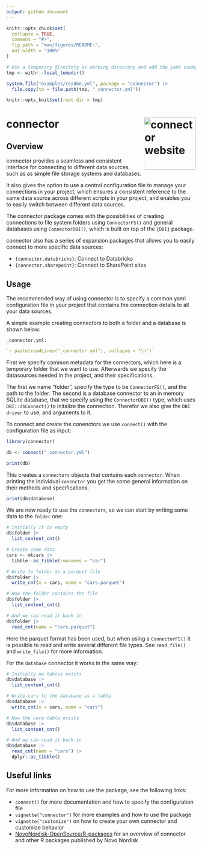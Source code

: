 ```yaml
---
output: github_document
---
```


```r
knitr::opts_chunk$set(
  collapse = TRUE,
  comment = "#>",
  fig.path = "man/figures/README-",
  out.width = "100%"
)

# Use a temporary directory as working directory and add the yaml example
tmp <- withr::local_tempdir()

system.file("examples/readme.yml", package = "connector") |>
  file.copy(to = file.path(tmp, "_connector.yml"))

knitr::opts_knit$set(root.dir = tmp)
```

# connector <a href="https://fantastic-adventure-gqozn9k.pages.github.io/"><img src="man/figures/logo.png" align="right" height="138" alt="connector website" /></a>

## Overview

connector provides a seamless and consistent interface for connecting to different data sources, 
such as as simple file storage systems and databases.

It also gives the option to use a central configuration file to manage your connections in your project,
which ensures a consistent reference to the same data source across different scripts in your project,
and enables you to easily switch between different data sources.

The connector package comes with the possibilities of creating connections to file system folders using `ConnectorFS()` and general databases using `ConnectorDBI()`,
which is built on top of the `{DBI}` package.

connector also has a series of expansion packages that allows you to easily connect to more specific data sources:

* `{connector.databricks}`: Connect to Databricks
* `{connector.sharepoint}`: Connect to SharePoint sites

## Usage

The recommended way of using connector is to specify a common yaml configuration file in your project 
that contains the connection details to all your data sources.

A simple example creating connectors to both a folder and a database is shown below:

`_connector.yml:`
```yaml
`r paste(readLines("_connector.yml"), collapse = "\n")`
```

First we specify common metadata for the connectors, which here is a temporary folder
that we want to use. Afterwards we specify the datasources needed in the project, and their specifications.

The first we name "folder", specify the type to be `ConnectorFS()`, and the path to the folder.
The second is a database connector to an in memory SQLite database, that we specify using the `ConnectorDBI()` type,
which uses `DBI::dbConnect()` to initalize the connection. Therefor we also give the `DBI driver` to use, and arguments to it.

To connect and create the conenctors we use `connect()` with the configuration file as input:

```r
library(connector)

db <- connect("_connector.yml")

print(db)
```

This creates a `connectors` objects that contains each `connector`. When printing the individual `conenctor` you
get the some general information on their methods and specifications.

```r
print(db$database)
```

We are now ready to use the `connectors`, so we can start by writing some data to the `folder` one:

```r
# Initially it is empty
db$folder |>
  list_content_cnt()

# Create some data
cars <- mtcars |>
  tibble::as_tibble(rownames = "car")

# Write to folder as a parquet file
db$folder |>
  write_cnt(x = cars, name = "cars.parquet")

# Now the folder contains the file
db$folder |>
  list_content_cnt()

# And we can read it back in
db$folder |>
  read_cnt(name = "cars.parquet")
```

Here the parquet format has been used, but when using a `ConnectorFS()` it is possible to read and write several different file types. 
See `read_file()` and `write_file()` for more information.

For the `database` connector it works in the same way:

```r
# Initially no tables exists
db$database |>
  list_content_cnt()

# Write cars to the database as a table
db$database |>
  write_cnt(x = cars, name = "cars")

# Now the cara table exists
db$database |>
  list_content_cnt()

# And we can read it back in
db$database |>
  read_cnt(name = "cars") |>
  dplyr::as_tibble()
```

## Useful links

For more information on how to use the package, see the following links:

* `connect()` for more documentation and how to specify the configuration file
* `vignette("connector")` for more examples and how to use the package
* `vignette("customize")` on how to create your own connector and customize behavior
* [NovoNordisk-OpenSource/R-packages](https://novonordisk-opensource.github.io/R-packages/) for an overview of connector and other R packages published by Novo Nordisk
